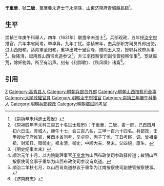{{noteTA
|1=zh-hans:于; zh-hant:于;
|2=于
}}
'''于重華'''，[[表字|號]]'''二唐'''，[[萬曆|萬曆]]癸未進士[[于永清|于永清]]孫，[[山東|山東]][[济南府|济南府]][[青城縣|青城縣]]民籍<ref>《崇禎辛未科進士履歴》</ref>。

==生平==
崇禎三年庚午科舉人，四年（1631年）联捷辛未進士<ref>《崇祯四年辛未科三百五十名进士履历》：于重華，二唐，書一房，己酉四月初六日生。青城人，庚午十七，会三百八名，三甲一百六十四名。兵部政，壬申授汝宁府推官，癸酉本省同考，举卓异，丙子丁忧，丁丑考察，调。曾祖奉祖，封知县、赠御史。祖永清，御史、中顺大夫、癸未。父四規，廪生。</ref>，兵部观政，五年授[[汝宁府|汝宁府]]推官，六年本省同考，举卓异，九年丁忧。崇祯末年，由兵部职方司员外郎出使，过山西阳和。适闯軍至阳和，重华出城十里迎降，随闯王入京，授职兵政府从事<ref>《明史纪事本末》</ref>。後降清，起用爲山西岢岚道参议<ref>順治元年十月，以内院副理事官[[于变龙|于变龙]]为山西布政使司参政驿传道；故明山西按察使司佥事于重华为山西布政使司参议岢岚道。</ref>，升江南按察使司副使管按察使事<ref>順治二年秋七月，以山西岢岚道参议于重华为江南按察使司副使管按察使事。</ref>。宽狱赈荒，除奸剔弊，所至有治声。刻有《利郢歌》、《秋风啸》诸篇<ref>《济南府志》</ref>。

==引用==
{{reflist}}

{{start box}}
{{s-off}}
{{s-before|[[陳之煌|陳之煌]]}}
{{s-title|明朝常州府推官|崇禎年間}}
{{s-after|[[林逢春|林逢春]]}}
{{end box}}

{{崇禎四年辛未科殿試金榜}}
{{DEFAULTSORT:Yu于}}
{{明朝人物小作品}}
[[Category:于姓|Z]]
[[Category:高青县人|Category:高青县人]]
[[Category:明朝兵部员外郎|Category:明朝兵部员外郎]]
[[Category:明朝山西按察司僉事|Category:明朝山西按察司僉事]]
[[Category:大順政權官員|Category:大順政權官員]]
[[Category:明朝汝宁府推官|Category:明朝汝宁府推官]]
[[Category:崇禎三年庚午科舉人|Category:崇禎三年庚午科舉人]]
[[Category:明朝兵部觀政|Category:明朝兵部觀政]]
[[Category:明朝鄉試同考官|Category:明朝鄉試同考官]]